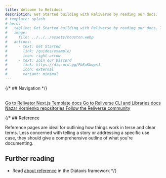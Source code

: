 ```yaml
---
title: Welcome to Relidocs
description: Get Started building with Reliverse by reading our docs.
# template: splash
# hero:
#   tagline: Get Started building with Reliverse by reading our docs. This is a hub for all modern developers.
#   image:
#     file: ../../../assets/houston.webp
#   actions:
#     - text: Get Started
#       link: /guides/example/
#       icon: right-arrow
#     - text: Join our Discord
#       link: https://discord.gg/Pb8uKbwpsJ
#       icon: external
#       variant: minimal
---
```



{/* ## Navigation */}

<br />
<CardGrid stagger>
   <Card title="Relivator Docs" icon="pencil">
    <a href="/relivator/">
        Go to Relivator Next.js Template docs
    </a>
   </Card>
   <Card title="Reliverse Docs" icon="add-document">
    <a href="/reliverse/">
        Go to Reliverse CLI and Libraries docs
    </a>
   </Card>
   <Card title="Blefnk GitHub" icon="setting">
    <a href="https://github.com/blefnk">
        Nazar Kornienko repositories
    </a>
   </Card>
   <Card title="Reliverse GitHub" icon="open-book">
    <a href="https://github.com/reliverse">
        Follow the Reliverse community
    </a>
   </Card>
</CardGrid>

{/* ## Reference

Reference pages are ideal for outlining how things work in terse and clear terms.
Less concerned with telling a story or addressing a specific use case, they should give a comprehensive outline of what you're documenting.

## Further reading

- Read [about reference](https://diataxis.fr/reference/) in the Diátaxis framework */}
